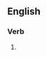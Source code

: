 ==English==

===Verb===
{{head|en|present participle}}

# {{present participle of|imbricate|lang=en|nocat=1}}